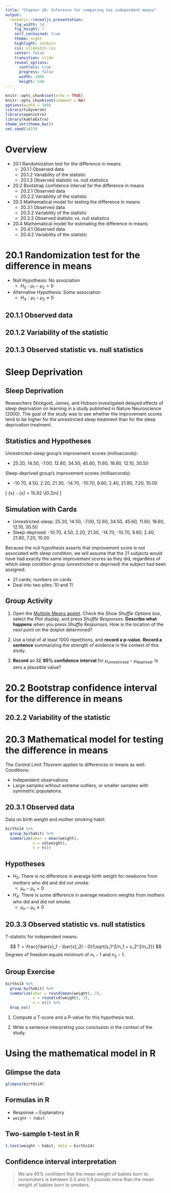 ```yaml
---
title: "Chapter 20: Inference for comparing two independent means"
output: 
  revealjs::revealjs_presentation:
    fig_width: 14 
    fig_height: 7
    self_contained: true
    theme: night
    highlight: zenburn
    css: slidesdjh.css
    center: false
    transition: slide
    reveal_options:
      controls: true
      progress: false
      width: 1080
      height: 540
---
```


```r
knitr::opts_chunk$set(echo = TRUE)
knitr::opts_chunk$set(comment = NA)
options(width = 100)
library(tidyverse)
library(openintro)
library(kableExtra)
theme_set(theme_bw())
set.seed(1423)
```

# Overview

- 20.1 Randomization test for the difference in means
    - 20.1.1 Observed data
    - 20.1.2 Variability of the statistic
    - 20.1.3 Observed statistic vs. null statistics
- 20.2 Bootstrap confidence interval for the difference in means
    - 20.2.1 Observed data
    - 20.2.2 Variability of the statistic
- 20.3 Mathematical model for testing the difference in means
    - 20.3.1 Observed data
    - 20.3.2 Variability of the statistic
    - 20.3.3 Observed statistic vs. null statistics
- 20.4 Mathematical model for estimating the difference in means
    - 20.4.1 Observed data
    - 20.4.2 Variability of the statistic

# 20.1 Randomization test for the difference in means

- Null Hypothesis: No association
    - $H_0: \mu_1 - \mu_2 = 0$
- Alternative Hypothesis: Some association
    - $H_A: \mu_1 - \mu_2 \neq 0$

## 20.1.1 Observed data

## {data-background-image="https://openintro-ims.netlify.app/20-inference-two-means_files/figure-html/boxplotTwoVersionsOfExams-1.png" data-background-size="contain"}

## 20.1.2 Variability of the statistic

## {data-background-image="https://openintro-ims.netlify.app/images/rand2means.png" data-background-size="contain"}

## {data-background-image="https://openintro-ims.netlify.app/20-inference-two-means_files/figure-html/randexams-1.png" data-background-size="contain"}

## 20.1.3 Observed statistic vs. null statistics

## {data-background-image="https://openintro-ims.netlify.app/20-inference-two-means_files/figure-html/randexamspval-1.png" data-background-size="contain"}

# Sleep Deprivation {data-background="https://d2ck0sxsjau14o.cloudfront.net/wp-content/uploads/2017/08/sleepy-man.jpg"}

## Sleep Deprivation

Researchers Stickgold, James, and Hobson investigated delayed effects of sleep deprivation on learning in a study published in Nature Neuroscience (2000). The goal of the study was to see whether the improvement scores tend to be higher for the unrestricted sleep treatment than for the sleep deprivation treatment.

## Statistics and Hypotheses

Unrestricted-sleep group's improvement scores (milliseconds): 

* 25.20, 14.50, -7.00, 12.60, 34.50, 45.60, 11.60, 18.60, 12.10, 30.50

Sleep-deprived group's improvement scores (milliseconds): 

* -10.70, 4.50, 2.20, 21.30, -14.70, -10.70, 9.60, 2.40, 21.80, 7.20, 10.00

\[ 
\bar{x}_\text{unrestricted} - \bar{x}_\text{deprived} = 15.92 \\[0.2in]
\begin{align}
H_0: \mu_\text{unrestricted} - \mu_\text{deprived} &= 0 \\
H_a: \mu_\text{unrestricted} - \mu_\text{deprived} &\neq 0
\end{align}
\]

## Simulation with Cards

- Unrestricted-sleep: 25.20, 14.50, -7.00, 12.60, 34.50, 45.60, 11.60, 18.60, 12.10, 30.50
- Sleep-deprived:  -10.70, 4.50, 2.20, 21.30, -14.70, -10.70, 9.60, 2.40, 21.80, 7.20, 10.00

Because the null hypothesis asserts that improvement score is not associated with sleep condition, we will assume that the 21 subjects would have had exactly the same improvement scores as they did, regardless of which sleep condition group (unrestricted or deprived) the subject had been assigned.

- 21 cards; numbers on cards
- Deal into two piles: 10 and 11

## Group Activity

1. Open the [Multiple Means applet](http://www.rossmanchance.com/applets/AnovaShuffle.htm?hideExtras=2). Check the *Show Shuffle Options* box, select the *Plot* display, and press *Shuffle Responses.*  **Describe what happens** when you press *Shuffle Responses*. How is the location of the next point on the dotplot determined?

2. Use a total of at least 1000 repetitions, and **record a p-value.**  **Record a sentence** summarizing the strength of evidence in the context of this study.

3. **Record** an SE **95% confidence interval** for $\mu_\text{unrestricted} - \mu_\text{deprived}$. Is zero a plausible value? 

# 20.2 Bootstrap confidence interval for the difference in means

## {data-background-image="https://openintro-ims.netlify.app/images/bootmeans2means.png" data-background-size="contain"}

## 20.2.2 Variability of the statistic

## {data-background-image="https://openintro-ims.netlify.app/20-inference-two-means_files/figure-html/bootexamsci-1.png" data-background-size="contain"}

# 20.3 Mathematical model for testing the difference in means

The *Central Limit Theorem* applies to differences in means as well. Conditions:

- Independent observations
- Large samples without extreme outliers, or smaller samples with symmetric populations.

## 20.3.1 Observed data

Data on birth weight and mother smoking habit:

```r
births14 %>%
  group_by(habit) %>%
  summarize(xbar = mean(weight),
            s = sd(weight),
            n = n())
```

## {data-background-image="https://openintro-ims.netlify.app/20-inference-two-means_files/figure-html/babySmokePlotOfTwoGroupsToExamineSkew-1.png" data-background-size="contain"}

## Hypotheses

- $H_0 :$ There is no difference in average birth weight for newborns from mothers who did and did not smoke. 
    - $\mu_n - \mu_s = 0$
- $H_A:$ There is some difference in average newborn weights from mothers who did and did not smoke. 
    - $\mu_n - \mu_s \neq 0$
    
## 20.3.3 Observed statistic vs. null statistics

T-statistic for independent means:

$$
T = \frac{(\bar{x}_1 - \bar{x}_2) - 0}{\sqrt{s_1^2/n_1 + s_2^2/n_2}}
$$
Degrees of freedom equals minimum of $n_1-1$ and $n_2-1$.

## Group Exercise

```r
births14 %>%
  group_by(habit) %>%
  summarize(xbar = round(mean(weight), 2),
            s = round(sd(weight), 2),
            n = n()) %>%
  drop_na() 
```

1. Compute a T-score and a P-value for this hypothesis test.

2. Write a sentence interpreting your conclusion in the context of the study.

# Using the mathematical model in R

## Glimpse the data

```r
glimpse(births14)
```

## Formulas in R

- Response ~ Explanatory
- `weight ~ habit`

## Two-sample t-test in R

```r
t.test(weight ~ habit, data = births14)
```

## Confidence interval interpretation

> We are 95% confident that the mean weight of babies born to nonsmokers is between 0.3 and 0.9 pounds more than the mean weight of babies born to smokers.

